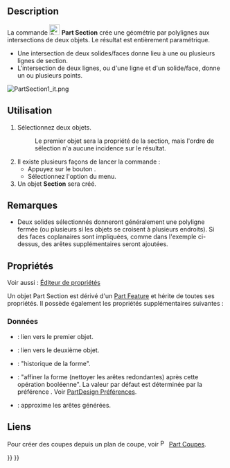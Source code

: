 <languages/>

{{Docnav/fr
|[[Part_Sweep/fr|Balayage]]
|[[Part_CrossSections/fr|Coupes]]
|[[Part_Workbench/fr|Atelier Part]]
|IconL=Part_Sweep.svg
|IconR=Part_CrossSections.svg
|IconC=Workbench_Part.svg
}}

{{GuiCommand/fr
|Name=Part_Section
|Name/fr=Part Section
|MenuLocation=Part → Créer une section
|Workbenches=[[Part_Workbench/fr|Part]]
|SeeAlso=[[Part_CrossSections/fr|Part Coupes]]
}}

==Description== 

La commande [[Image:Part_Section.svg|24px|link=/fr]] '''Part Section''' crée une géométrie par polylignes aux intersections de deux objets. Le résultat est entièrement paramétrique.

* Une intersection de deux solides/faces donne lieu à une ou plusieurs lignes de section.
* L'intersection de deux lignes, ou d'une ligne et d'un solide/face, donne un ou plusieurs points.

[[Image:PartSection1_it.png]]
{{Caption|Un cube sectionné par un cylindre}}

<span id="Usage"></span>
==Utilisation==

# Sélectionnez deux objets.
#: Le premier objet sera la propriété {{PropertyData|Base}} de la section, mais l'ordre de sélection n'a aucune incidence sur le résultat.
# Il existe plusieurs façons de lancer la commande :
#* Appuyez sur le bouton {{Button|[[Image:Part_Section.svg|16px|link=]] [[Part_Section/fr|Créer une section]]}}.
#* Sélectionnez l'option {{MenuCommand|Part → [[Image:Part_Section.svg|16px|link=/fr]] Créer une section}} du menu.
# Un objet '''Section''' sera créé.

<span id="Notes"></span>
==Remarques==

* Deux solides sélectionnés donneront généralement une polyligne fermée (ou plusieurs si les objets se croisent à plusieurs endroits). Si des faces coplanaires sont impliquées, comme dans l'exemple ci-dessus, des arêtes supplémentaires seront ajoutées.

<span id="Properties"></span>
==Propriétés==

Voir aussi : [[Property_editor/fr|Éditeur de propriétés]]

Un objet Part Section est dérivé d'un [[Part_Feature/fr|Part Feature]] et hérite de toutes ses propriétés. Il possède également les propriétés supplémentaires suivantes :

<span id="Data"></span>
===Données===

{{Properties_Title|Base}}

* {{PropertyData|Base|Link}} : lien vers le premier objet.
* {{PropertyData|Tool|Link}} : lien vers le deuxième objet.

{{Properties_Title|Boolean}}

* {{PropertyData|History|ShapeHistory|hidden}} : "historique de la forme".
* {{PropertyData|Refine|Bool}} : "affiner la forme (nettoyer les arêtes redondantes) après cette opération booléenne". La valeur par défaut est déterminée par la préférence {{MenuCommand|Affiner les modèles automatiquement après une opération sur une esquisse}}. Voir [[PartDesign_Preferences/fr#G.C3.A9n.C3.A9ral|PartDesign Préférences]].

{{Properties_Title|Section}}

* {{PropertyData|Approximation|Bool}} : approxime les arêtes générées.

<span id="Links"></span>
==Liens==

Pour créer des coupes depuis un plan de coupe, voir [[Image:Part_CrossSections.svg|16px|link=Part_CrossSections/fr]] [[Part_CrossSections/fr|Part Coupes]].


{{Docnav/fr
|[[Part_Sweep/fr|Balayage]]
|[[Part_CrossSections/fr|Coupes]]
|[[Part_Workbench/fr|Atelier Part]]
|IconL=Part_Sweep.svg
|IconR=Part_CrossSections.svg
|IconC=Workbench_Part.svg
}}

{{Part Tools navi{{#translation:}}}}
{{Userdocnavi{{#translation:}}}}
{{clear}}